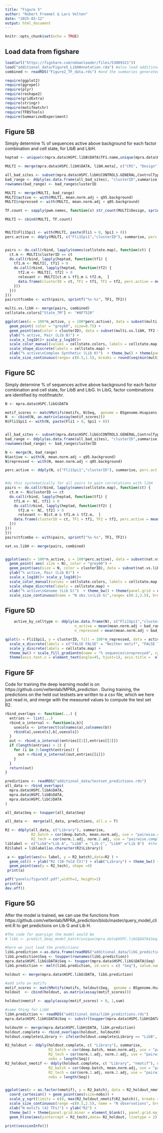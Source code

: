 ```yaml
---
title: "Figure 5"
author: "Robert Froemel & Lars Velten"
date: "2025-03-12"
output: html_document
---
```


```r
knitr::opts_chunk$set(echo = TRUE)
```

## Load data from figshare

```r
load(url("https://figshare.com/ndownloader/files/53009321"))
load("additional_data/Figure5_LibHAnnotation.rda") #also load additional annotation / design info for Lib H
combined <- readRDS("Figure2_TF_data.rds") #and the summaries generated in figure 2

```

```r
require(ggplot2)
require(ggrepel)
require(plyr)
require(reshape2)
require(gridExtra)
require(stringr)
require(motifmatchr)
require(TFBSTools)
require(SummarizedExperiment)
```

## Figure 5B

Simply determine % of sequences active above background for each factor combination and cell state, for LibB and LibH.

```r

heptad <- unique(c(mpra.data$HSPC.libB$DATA$TF1.name,unique(mpra.data$HSPC.libB$DATA$TF2.name)))

MULTI <- merge(mpra.data$HSPC.libH$DATA, libH.meta[, c("CRS", "Design")])

all_bad_sites <- subset(mpra.data$HSPC.libH$CONTROLS.GENERAL,ControlType == "ScrambleTFBS")
bad_range <- ddply(as.data.frame(all_bad_sites), "clusterID",summarise, q05.background = quantile(mean.norm.adj, 0.05), q95.background = quantile(mean.norm.adj,0.95))
rownames(bad_range) <- bad_range$clusterID

MULTI <- merge(MULTI, bad_range)
MULTI$active <- with(MULTI, mean.norm.adj > q95.background)
MULTI$repressed <- with(MULTI, mean.norm.adj < q05.background)

TF.count <- sapply(pwm.names, function(x) str_count(MULTI$Design, sprintf("%s_",x)))

MULTI <- cbind(MULTI, TF.count)


MULTI$Fli1Spi1 <- with(MULTI, paste(Fli1 > 0, Spi1 > 0))
perc.active <- ddply(MULTI, c("Fli1Spi1","clusterID"), summarise, perc.act = mean(active), perc.repr = mean(repressed), N = length(active))


pairs <- do.call(rbind, lapply(names(cellstate.map), function(ct) {
  ct.m <- MULTI$clusterID == ct
  do.call(rbind, lapply(heptad, function(tf1) {
    tf1.m <- MULTI[, tf1] > 0
    do.call(rbind, lapply(heptad, function(tf2) {
      tf2.m <- MULTI[, tf2] > 0
      relevant <- MULTI[ct.m & tf1.m & tf2.m,  ]
      data.frame(clusterID = ct, TF1 = tf1, TF2 = tf2, perc.active = mean(relevant$active), perc.repr = mean(relevant$repressed), N = nrow(relevant))
    }))
  }))
}))
pairs$tfcombo <- with(pairs, sprintf("%s-%s", TF1, TF2))

multi.vs.libH <- merge(pairs, combined)
cellstate.colors["State_7M"] <- "#AF7520"

ggplot(aes(x = 100*n_active, y = 100*perc.active), data = subset(multi.vs.libH,N>10 )) + 
  geom_point( color = "grey60", size=0.75) + 
  geom_point(aes(color = clusterID), data = subset(multi.vs.libH, TF2 == "Fli1" & TF1 == "Spi1")) + 
  ylab("% active, Pair (Lib B)") +
  scale_x_log10()+ scale_y_log10()+
  scale_color_manual(values = cellstate.colors, labels = cellstate.map, name = "Example:\nFli1-Spi1 in...") + 
  scale_shape_discrete(labels = cellstate.map) + 
  xlab("% active\nComplex Synthetic (Lib H)")  + theme_bw() + theme(panel.grid = element_blank(), legend.position = "none") + 
  scale_size_continuous(range= c(0.5,1.5), breaks = round(seq(min(multi.vs.libH$N), max(multi.vs.libH$N), length.out = 4  )))
```

## Figure 5C

Simply determine % of sequences active above background for each factor combination and cell state, for LibB and LibG. In LibG, factor combinations are identified by motifmatchr.

```r
N <- mpra.data$HSPC.libG$DATA

motif_scores <- matchMotifs(motifs, N$Seq,  genome = BSgenome.Hsapiens.UCSC.hg38,out = "scores")
N  <- cbind(N, as.matrix(assay(motif_scores)))
N$Fli1Spi1 <- with(N, paste(Fli1 > 0, Spi1 > 0))


all_bad_sites <- subset(mpra.data$HSPC.libG$CONTROLS.GENERAL,ControlType == "ScrambleTFBS")
bad_range <- ddply(as.data.frame(all_bad_sites), "clusterID",summarise, q05.background = quantile(mean.norm.adj, 0.05), q95.background = quantile(mean.norm.adj,0.95))
rownames(bad_range) <- bad_range$clusterID

N <- merge(N, bad_range)
N$active <- with(N, mean.norm.adj > q95.background)
N$repressed <- with(N, mean.norm.adj < q05.background)

perc.active <- ddply(N, c("Fli1Spi1","clusterID"), summarise, perc.act = mean(active), perc.repr = mean(repressed), N = length(active))


#do this systematically for all pairs to gain correlations with libH
pairs <- do.call(rbind, lapply(names(cellstate.map), function(ct) {
  ct.m <- N$clusterID == ct
  do.call(rbind, lapply(heptad, function(tf1) {
    tf1.m <- N[, tf1] > 0
    do.call(rbind, lapply(heptad, function(tf2) {
      tf2.m <- N[, tf2] > 0
      relevant <- N[ct.m & tf1.m & tf2.m,  ]
    data.frame(clusterID = ct, TF1 = tf1, TF2 = tf2, perc.active = mean(relevant$active), perc.repr = mean(relevant$repressed), N = nrow(relevant))
  }))
}))
}))
pairs$tfcombo <- with(pairs, sprintf("%s-%s", TF1, TF2))

nat.vs.libH <- merge(pairs, combined)


ggplot(aes(x = 100*n_active, y = 100*perc.active), data = subset(nat.vs.libH,N>10 )) + 
  geom_point( aes( size = N), color = "grey60") + 
  geom_point(aes(size = N, color = clusterID), data = subset(nat.vs.libH, TF2 == "Fli1" & TF1 == "Spi1")) + 
  ylab("% active, Pair (Lib B)") +
  scale_x_log10()+ scale_y_log10()+
  scale_color_manual(values = cellstate.colors, labels = cellstate.map, name = "Example:\nFli1-Spi1 in...") + 
  scale_shape_discrete(labels = cellstate.map) + 
  xlab("% active\nGenome (Lib G)")  + theme_bw() + theme(panel.grid = element_blank()) + 
  scale_size_continuous(name = "N obs.\n(Lib G)",range= c(0.2,3.5), breaks = round(seq(10, max(nat.vs.libH$N), length.out = 4  )))

```

## Figure 5D

```r
    active_by_celltype <- ddply(as.data.frame(N), c("Fli1Spi1","clusterID"), summarise,
                                n_active = mean(mean.norm.adj > bad_range[unique(clusterID),"q95.background"]),
                                n_repressed = mean(mean.norm.adj < bad_range[unique(clusterID),"q05.background"]))

qplot(x = Fli1Spi1, y = clusterID, fill = 100*n_repressed, data = active_by_celltype, geom="tile") + 
  scale_x_discrete(labels = c("FALSE FALSE" = "Neither motif", "FALSE TRUE" = "Fli1, no Spi1", "TRUE FALSE" = "Spi1, no Fli1", "TRUE TRUE" = "Both motifs")) +
  scale_y_discrete(labels = cellstate.map) + 
  theme_bw() + scale_fill_gradientn(name = "% sequences\nrepressed", colours = c("black","blue", "green")) +
  theme(axis.text.x = element_text(angle=45, hjust=1), axis.title =  element_blank())  

```

## Figure 5F

Code for training the deep learning model is on https://github.com/veltenlab/MPRA_prediction . During training, the predictions on the held out testsets are written to a csv file, which we here just read in, and merge with the measured values to compute the test set R2.

```r

rbind_overlaps <- function(...) {
  entries <- list(...)
  rbind_o_internal <- function(a,b){
    usecols <- intersect(colnames(a),colnames(b))
    rbind(a[,usecols],b[,usecols])
  }
  out <- rbind_o_internal(entries[[1]],entries[[2]])
  if (length(entries) > 2) {
    for (i in 3:length(entries)) {
      out <-rbind_o_internal(out,entries[[i]])
    }
  }
  return(out)
}

predictions <- readRDS("additional_data/testset_predictions.rds")
all_data <- rbind_overlaps(
  mpra.data$HSPC.libA$DATA,
  mpra.data$HSPC.libB$DATA,
  mpra.data$HSPC.libC$DATA
)

all_data$Seq <- toupper(all_data$Seq)

all_data <-  merge(all_data, predictions, all.x = T)

R2 <- ddply(all_data, c("Library"), summarise, 
            R2_batch = cor(deep.batch, mean.norm.adj, use = "pairwise.complete.obs")^2, 
            R2_tech = cor(norm.1.adj, norm.2.adj, use = "pairwise.complete.obs")^2)
liblabel <- c("LibA"="Lib A", "LibB" = "Lib C", "LibH" ="Lib B")  #the labels used internally are different from the ones in the paper
R2$label = liblabel[as.character(R2$Library)]

 a <- ggplot(aes(x= label, y = R2_batch),data=R2 ) + 
  geom_col() + ylab("R2 (10-fold CV)") + xlab("Library") + theme_bw() + theme(panel.grid = element_blank()) + 
  geom_point(aes(y = R2_tech), shape =4)
 print(a)
```

```r
pdf("panels/figure5f.pdf",width=2, height=2)
print(a)
dev.off()
```

## Figure 5G

After the model is trained, we can use the functions from https://github.com/veltenlab/MPRA_prediction/blob/master/query_model_client.R to get predictions on Lib G and Lib H.

```r

#The code for queryign the model would be
# libG <- predict_deep_model_batch(unique(mpra.data$HSPC.libG$DATA$Seq), "LibG", server = "127.0.0.1"))

#here we just load the predictions
libG.prediction <-as.data.frame(readRDS("additional_data/libG_predictions.rds"))
libG.prediction$Seq <- toupper(rownames(libG.prediction))
mpra.data$HSPC.libG$DATA$Seq <- toupper(mpra.data$HSPC.libG$DATA$Seq)
libG.prediction <- melt(libG.prediction, id.vars = c( "Seq"), value.name = "deep.batch", variable.name = "clusterID")

holdout <- merge(mpra.data$HSPC.libG$DATA, libG.prediction)

#add info on motifs
motif_scores <- matchMotifs(motifs, holdout$Seq,  genome = BSgenome.Hsapiens.UCSC.hg38,out = "scores")
holdout  <- cbind(holdout, as.matrix(assay(motif_scores)))

holdout$nmotif <- apply(assay(motif_scores) > 0, 1,sum)

#same thing for LibH
libH.prediction <- readRDS("additional_data/libH_predictions.rds")
mpra.data$HSPC.libH$DATA$Seq <- substr(toupper(mpra.data$HSPC.libH$DATA$Seq),5,250)

holdoutH <- merge(mpra.data$HSPC.libH$DATA, libH.prediction)
holdout.complete <- rbind_overlaps(holdout, holdoutH)
holdout.complete$Library <- ifelse(holdout.complete$Library == "LibB", "LibH", "LibG") #internally we used different codes for the libraries

R2_holdout <- ddply(holdout.complete, c( "Library"), summarise, 
                    R2_batch = cor(deep.batch, mean.norm.adj, use = "pairwise.complete.obs")^2, 
                    R2_tech = cor(norm.1.adj, norm.2.adj, use = "pairwise.complete.obs")^2, 
                    nobs = length(Seq))
R2_holdout_nmotif <- ddply(holdout.complete, c( "Library", "nmotif"), summarise, 
                    R2_batch = cor(deep.batch, mean.norm.adj, use = "pairwise.complete.obs")^2, 
                    R2_tech = cor(norm.1.adj, norm.2.adj, use = "pairwise.complete.obs")^2,
                    nobs = length(Seq))


ggplot(aes(x = as.factor(nmotif), y = R2_batch), data = R2_holdout_nmotif) + 
  coord_cartesian() + geom_point(aes(size=nobs)) +
  scale_y_sqrt(limits = c(0, max(R2_holdout_nmotif$R2_batch)), breaks = c(0,0.1,0.3,0.5))+
  scale_size_continuous(range =c(0.5,2.5), name = "N observations", breaks = round(seq(min(R2_holdout_nmotif$nobs), max(R2_holdout_nmotif$nobs), length.out=4))) +
  xlab("N motifs (42 TFs)") + ylab("R2") +
  theme_bw() + theme(panel.grid.minor = element_blank(), panel.grid.major.x = element_blank(), legend.position = "bottom") + 
  geom_hline(aes(yintercept = R2_tech),data= R2_holdout, linetype = 2) + facet_wrap(~Library, scales= "free_x") 
```

```r
print(sessionInfo())
```